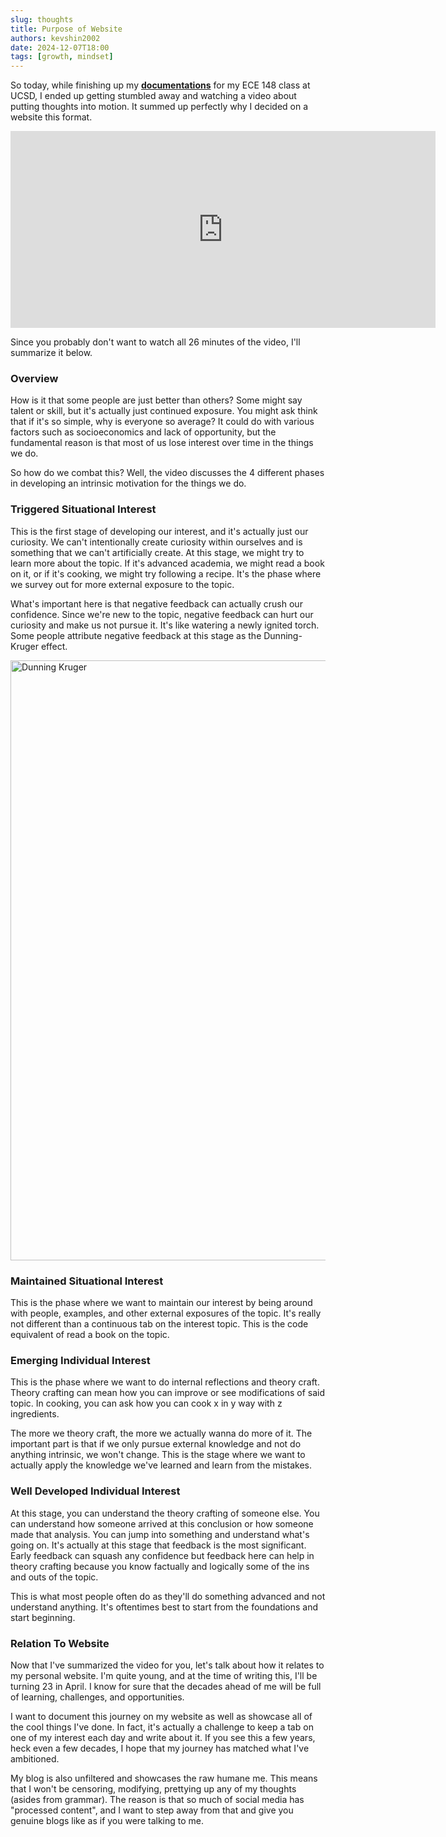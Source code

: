 ```yaml
---
slug: thoughts
title: Purpose of Website
authors: kevshin2002
date: 2024-12-07T18:00
tags: [growth, mindset]
---
```



So today, while finishing up my **[documentations](https://ucsd-ecemae-148.github.io/fall-2024-final-project-team-2/)** for my ECE 148 class at UCSD, I ended up getting stumbled away and watching a video about putting thoughts into motion. It summed up perfectly why I decided on a website this format.

<!-- truncate -->

<iframe
  width="680"
  height="315"
  src="https://www.youtube.com/embed/xSBGYoS6z68?si=NyfMsAe4IG4YhT-4"
  title="Why You Struggle to Follow Through (Thinkers vs Doers)"
  frameborder="0"
  allow="accelerometer; autoplay; clipboard-write; encrypted-media; gyroscope; picture-in-picture; web-share"
  referrerpolicy="strict-origin-when-cross-origin"
  allowfullscreen
></iframe>

Since you probably don't want to watch all 26 minutes of the video, I'll summarize it below.

### Overview

How is it that some people are just better than others? Some might say talent or skill, but it's actually just continued exposure. You might ask think that if it's so simple, why is everyone so average?
It could do with various factors such as socioeconomics and lack of opportunity, but the fundamental reason is that most of us lose interest over time in the things we do.

So how do we combat this? Well, the video discusses the 4 different phases in developing an intrinsic motivation for the things we do.

### Triggered Situational Interest

This is the first stage of developing our interest, and it's actually just our curiosity. We can't intentionally create curiosity within ourselves and is something that we can't artificially create.
At this stage, we might try to learn more about the topic. If it's advanced academia, we might read a book on it, or if it's cooking, we might try following a recipe. It's the phase where we survey out for more external exposure to the topic.

What's important here is that negative feedback can actually crush our confidence. Since we're new to the topic, negative feedback can hurt our curiosity and make us not pursue it. It's like watering a newly ignited torch.
Some people attribute negative feedback at this stage as the Dunning-Kruger effect.

<img src={DunningKruger.src} width="960" alt="Dunning Kruger" />

### Maintained Situational Interest

This is the phase where we want to maintain our interest by being around with people, examples, and other external exposures of the topic. It's really not different than a continuous tab on the interest topic. This is the code equivalent of read a book on the topic.

### Emerging Individual Interest

This is the phase where we want to do internal reflections and theory craft. Theory crafting can mean how you can improve or see modifications of said topic. In cooking, you can ask how you can cook x in y way with z ingredients.

The more we theory craft, the more we actually wanna do more of it. The important part is that if we only pursue external knowledge and not do anything intrinsic, we won't change. This is the stage where we want to actually apply the knowledge we've learned and learn from the mistakes.

### Well Developed Individual Interest

At this stage, you can understand the theory crafting of someone else. You can understand how someone arrived at this conclusion or how someone made that analysis. You can jump into something and understand what's going on.
It's actually at this stage that feedback is the most significant. Early feedback can squash any confidence but feedback here can help in theory crafting because you know factually and logically some of the ins and outs of the topic.

This is what most people often do as they'll do something advanced and not understand anything. It's oftentimes best to start from the foundations and start beginning.

### Relation To Website

Now that I've summarized the video for you, let's talk about how it relates to my personal website. I'm quite young, and at the time of writing this, I'll be turning 23 in April. I know for sure that the decades ahead of me will be full of learning, challenges, and opportunities.

I want to document this journey on my website as well as showcase all of the cool things I've done. In fact, it's actually a challenge to keep a tab on one of my interest each day and write about it. If you see this a few years, heck even a few decades, I hope that my journey has matched what I've ambitioned.

My blog is also unfiltered and showcases the raw humane me. This means that I won't be censoring, modifying, prettying up any of my thoughts (asides from grammar). The reason is that so much of social media has "processed content", and I want to step away from that and give you genuine blogs like as if you were talking to me.
